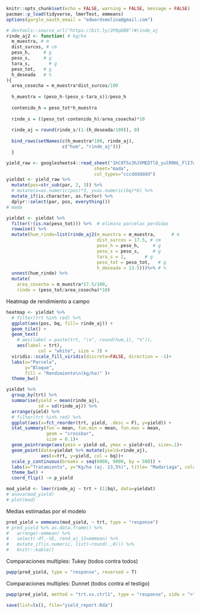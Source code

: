 ```{r 1, include=FALSE}
knitr::opts_chunk$set(echo = FALSE, warning = FALSE, message = FALSE)
pacman::p_load(tidyverse, lmerTest, emmeans)
options(gargle_oauth_email = "edwardsmolina@gmail.com")
```

```{r 2}
# devtools::source_url("https://bit.ly/2P0pDB8")#rinde_aj
rinde_aj2 <- function( # kg/ha
  m_muestra, # m
  dist_surcos, # cm
  peso_h,     # g
  peso_s,     # g
  tara_s,       # g 
  peso_tot,   # g
  h_deseada   # %
){ 
  area_cosecha = m_muestra*dist_surcos/100
  
  h_muestra = (peso_h-(peso_s-tara_s))/peso_h
  
  contenido_h = peso_tot*h_muestra
  
  rinde_s = ((peso_tot-contenido_h)/area_cosecha)*10 
  
  rinde_aj = round(rinde_s/(1-(h_deseada/100)), 0) 
  
  bind_rows(setNames(c(h_muestra*100, rinde_aj), 
                     c("hum", "rinde_aj")))
  }
```


```{r 3}
yield_raw <- googlesheets4::read_sheet("1hC8TSs3hJVMEDTlO_yulRRHL_FlI7wLV2XAdm45jGZw", 
                                 sheet="mada",
                                 col_types="cccddddddd")
yieldat <- yield_raw %>% 
  mutate(pos=str_sub(par, 2, 3)) %>% 
  # mutate(x=as.numeric(pos)*3, y=as.numeric(bq)*6) %>% 
  mutate_if(is.character, as.factor) %>% 
  dplyr::select(par, pos, everything())  
# mada

yieldat <- yieldat %>% 
  filter(!(is.na(peso_tot))) %>%  # elimina parcelas perdidas 
  rowwise() %>% 
  mutate(hum_rinde=list(rinde_aj2(m_muestra = m_muestra,      # m
                                  dist_surcos = 17.5, # cm
                                  peso_h = peso_h,     # g
                                  peso_s = peso_s,     # g
                                  tara_s = 2,       # g
                                  peso_tot = peso_tot,   # g
                                  h_deseada = 13.5)))%>% # %
  unnest(hum_rinde) %>% 
  mutate(
    area_cosecha = m_muestra*17.5/100,
    rinde = (peso_tot/area_cosecha)*10)
```

Heatmap de rendimiento a campo

```{r 4}
heatmap <- yieldat %>% 
  # filter(trt %in% red) %>% 
  ggplot(aes(pos, bq, fill= rinde_aj)) + 
  geom_tile() +
  geom_text(
    # aes(label = paste(trt, "\n", round(hum,1), "%")), 
    aes(label = trt), 
            col = "white", size = 3) +
  viridis::scale_fill_viridis(discrete=FALSE, direction = -1)+
  labs(x="Parcela", 
       y="Bloque", 
       fill = "Rendimiento\n(kg/ha)" )+
  theme_bw() 
```

```{r 5}
yieldat %>% 
  group_by(trt) %>% 
  summarise(yield = mean(rinde_aj), 
            sd = sd(rinde_aj)) %>% 
  arrange(yield) %>% 
  # filter(trt %in% red) %>% 
  ggplot(aes(x=fct_reorder(trt, yield, .desc = F), y=yield)) + 
  stat_summary(fun = mean, fun.min = mean, fun.max = mean, 
               geom = "crossbar", 
               size = 0.1)+  
  geom_pointrange(aes(ymin = yield-sd, ymax = yield+sd), size=.1)+
  geom_point(data=yieldat %>% mutate(yield=rinde_aj), 
             aes(x=trt, y=yield, col = bq))+
  scale_y_continuous(breaks = seq(6000, 9000, by = 500)) +
  labs(x="Tratamiento", y="Kg/ha (aj. 13,5%)", title= "Madariaga", color = "Bloque")+  
  theme_bw() + 
  coord_flip() -> p_yield
```

```{r 6}
mod_yield <- lmer(rinde_aj ~ trt + (1|bq), data=yieldat)
# anova(mod_yield)
# plot(mod)
```

Medias estimadas por el modelo

```{r 7}
pred_yield = emmeans(mod_yield, ~ trt, type = "response")
# pred_yield %>% as.data.frame() %>% 
#   arrange(-emmean) %>% 
#   select(-df,-SE, rend_aj_13=emmean) %>% 
#   mutate_if(is.numeric, list(~round(.,0))) %>% 
#   knitr::kable()
```

Comparaciones multiples: Tukey (todos contra todos) 

```{r 8, eval=FALSE, include=FALSE}
pwpp(pred_yield, type = "response", reversed = T)
```

Comparaciones multiples: Dunnet (todos contra el testigo) 

```{r 9, eval=FALSE, include=FALSE}
pwpp(pred_yield, method = "trt.vs.ctrl1", type = "response", side = ">")
```
```{r 10}
save(list=ls(), file="yield_report.Rda")
```

